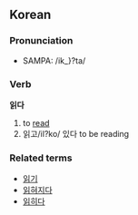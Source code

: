 ==Korean==
===Pronunciation===
*SAMPA: /ik_}?ta/

===Verb===
'''읽다'''

# to [[read]]
# 읽고/il?ko/ 있다 to be reading

===Related terms===
*[[읽기]]
*[[읽혀지다]]
*[[읽히다]]